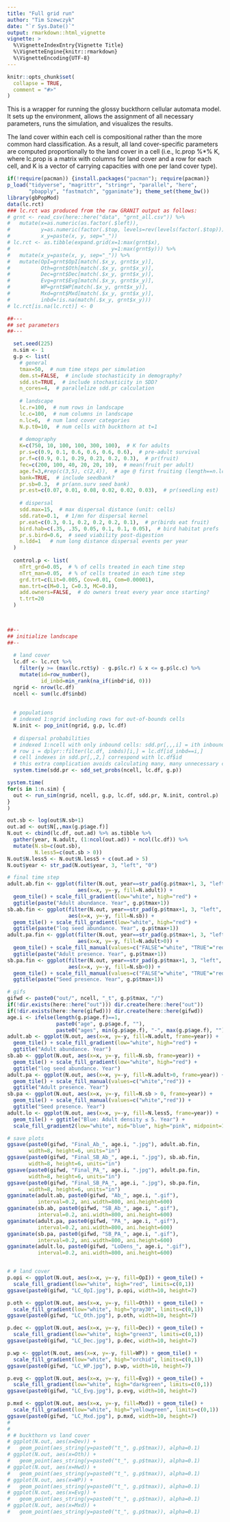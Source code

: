 ```yaml
---
title: "Full grid run"
author: "Tim Szewczyk"
date: "`r Sys.Date()`"
output: rmarkdown::html_vignette
vignette: >
  %\VignetteIndexEntry{Vignette Title}
  %\VignetteEngine{knitr::rmarkdown}
  %\VignetteEncoding{UTF-8}
---
```


```r
knitr::opts_chunk$set(
  collapse = TRUE,
  comment = "#>"
)
```


This is a wrapper for running the glossy buckthorn cellular automata model. It sets up the environment, allows the assignment of all necessary parameters, runs the simulation, and visualizes the results.

The land cover within each cell is compositional rather than the more common hard classification. As a result, all land cover-specific parameters are computed proportionally to the land cover in a cell (i.e., lc.prop %*% K, where lc.prop is a matrix with columns for land cover and a row for each cell, and K is a vector of carrying capacities with one per land cover type).

```r
if(!require(pacman)) {install.packages("pacman"); require(pacman)}
p_load("tidyverse", "magrittr", "stringr", "parallel", "here",
       "pbapply", "fastmatch", "gganimate"); theme_set(theme_bw())
library(gbPopMod)
data(lc.rct)
### lc.rct was produced from the raw GRANIT output as follows:
# grnt <- read_csv(here::here("data", "grnt_all.csv")) %>%
#   mutate(x=as.numeric(as.factor(.$left)),
#          y=as.numeric(factor(.$top, levels=rev(levels(factor(.$top))))),
#          x_y=paste(x, y, sep="_"))
# lc.rct <- as.tibble(expand.grid(x=1:max(grnt$x),
#                                 y=1:max(grnt$y))) %>%
#   mutate(x_y=paste(x, y, sep="_")) %>%
#   mutate(OpI=grnt$OpI[match(.$x_y, grnt$x_y)], 
#          Oth=grnt$Oth[match(.$x_y, grnt$x_y)], 
#          Dec=grnt$Dec[match(.$x_y, grnt$x_y)], 
#          Evg=grnt$Evg[match(.$x_y, grnt$x_y)], 
#          WP=grnt$WP[match(.$x_y, grnt$x_y)], 
#          Mxd=grnt$Mxd[match(.$x_y, grnt$x_y)],
#          inbd=!is.na(match(.$x_y, grnt$x_y)))
# lc.rct[is.na(lc.rct)] <- 0
```


```r
##---
## set parameters
##---

  set.seed(225)
  n.sim <- 1
  g.p <- list(
    # general
    tmax=50,  # num time steps per simulation
    dem.st=FALSE,  # include stochasticity in demography?
    sdd.st=TRUE,  # include stochasticity in SDD?
    n_cores=4,  # parallelize sdd.pr calculation
    
    # landscape
    lc.r=100,  # num rows in landscape
    lc.c=100,  # num columns in landscape
    n.lc=6,  # num land cover categories
    N.p.t0=10,  # num cells with buckthorn at t=1
    
    # demography
    K=c(750, 10, 100, 100, 300, 100),  # K for adults
    pr.s=c(0.9, 0.1, 0.6, 0.6, 0.6, 0.6),  # pre-adult survival
    pr.f=c(0.9, 0.1, 0.29, 0.23, 0.2, 0.3),  # pr(fruit)
    fec=c(200, 100, 40, 20, 20, 10),  # mean(fruit per adult)
    age.f=3,#rep(c(3,5), c(2,4)),  # age @ first fruiting (length==n.lc | 1)
    bank=TRUE,  # include seedbank?
    pr.sb=0.3,  # pr(ann.surv seed bank)
    pr.est=c(0.07, 0.01, 0.08, 0.02, 0.02, 0.03),  # pr(seedling est)
    
    # dispersal
    sdd.max=15,  # max dispersal distance (unit: cells)
    sdd.rate=0.1,  # 1/mn for dispersal kernel
    pr.eat=c(0.3, 0.1, 0.2, 0.2, 0.2, 0.1),  # pr(birds eat fruit)
    bird.hab=c(.35, .35, 0.05, 0.1, 0.1, 0.05),  # bird habitat prefs
    pr.s.bird=0.6,  # seed viability post-digestion
    n.ldd=1   # num long distance dispersal events per year
  )
  
  control.p <- list(
    nTrt_grd=0.05,  # % of cells treated in each time step
    nTrt_man=0.05,  # % of cells treated in each time step
    grd.trt=c(Lit=0.005, Cov=0.01, Com=0.00001),
    man.trt=c(M=0.1, C=0.3, MC=0.8),
    add.owners=FALSE,  # do owners treat every year once starting?
    t.trt=20
  )

  

##--
## initialize landscape
##--
  
  # land cover
  lc.df <- lc.rct %>% 
    filter(y >= (max(lc.rct$y) - g.p$lc.r) & x <= g.p$lc.c) %>%
    mutate(id=row_number(), 
           id_inbd=min_rank(na_if(inbd*id, 0)))
  ngrid <- nrow(lc.df)
  ncell <- sum(lc.df$inbd)
    
  
  # populations
  # indexed 1:ngrid including rows for out-of-bounds cells
  N.init <- pop_init(ngrid, g.p, lc.df)
  
  # dispersal probabilities
  # indexed 1:ncell with only inbound cells: sdd.pr[,,,i] = ith inbound cell
  # row i = dplyr::filter(lc.df, inbds)[i,] = lc.df[id_inbd==i,]
  # cell indexes in sdd.pr[,,2,] correspond with lc.df$id
  # this extra complication avoids calculating many, many unnecessary cells
  system.time(sdd.pr <- sdd_set_probs(ncell, lc.df, g.p))
```

```r
system.time(
for(s in 1:n.sim) {
  out <- run_sim(ngrid, ncell, g.p, lc.df, sdd.pr, N.init, control.p)
}
)
```


```r
out.sb <- log(out$N.sb+1)
out.ad <- out$N[,,max(g.p$age.f)]
N.out <- cbind(lc.df, out.ad) %>% as.tibble %>%
  gather(year, N.adult, (1:ncol(out.ad)) + ncol(lc.df)) %>%
  mutate(N.sb=c(out.sb),
         N.less5=c(out.sb > 0))
N.out$N.less5 <- N.out$N.less5 + c(out.ad > 5)
N.out$year <- str_pad(N.out$year, 3, "left", "0")

# final time step
adult.ab.fin <- ggplot(filter(N.out, year==str_pad(g.p$tmax+1, 3, "left", "0")),
                       aes(x=x, y=-y, fill=N.adult)) +
  geom_tile() + scale_fill_gradient(low="white", high="red") +
  ggtitle(paste("Adult abundance. Year", g.p$tmax+1))
sb.ab.fin <- ggplot(filter(N.out, year==str_pad(g.p$tmax+1, 3, "left", "0")), 
                    aes(x=x, y=-y, fill=N.sb)) +
  geom_tile() + scale_fill_gradient(low="white", high="red") +
  ggtitle(paste("log seed abundance. Year", g.p$tmax+1))
adult.pa.fin <- ggplot(filter(N.out, year==str_pad(g.p$tmax+1, 3, "left", "0")), 
                       aes(x=x, y=-y, fill=N.adult>0)) +
  geom_tile() + scale_fill_manual(values=c("FALSE"="white", "TRUE"="red")) + 
  ggtitle(paste("Adult presence. Year", g.p$tmax+1))
sb.pa.fin <- ggplot(filter(N.out, year==str_pad(g.p$tmax+1, 3, "left", "0")), 
                    aes(x=x, y=-y, fill=N.sb>0)) +
  geom_tile() + scale_fill_manual(values=c("FALSE"="white", "TRUE"="red")) +
  ggtitle(paste("Seed presence. Year", g.p$tmax+1))

# gifs
gifwd <- paste0("out/", ncell, "_t", g.p$tmax, "/")
if(!dir.exists(here::here("out"))) dir.create(here::here("out"))
if(!dir.exists(here::here(gifwd))) dir.create(here::here(gifwd))
age.i <- ifelse(length(g.p$age.f)==1, 
                paste0("age", g.p$age.f, ""),
                paste0("ages", min(g.p$age.f), "-", max(g.p$age.f), ""))
adult.ab <- ggplot(N.out, aes(x=x, y=-y, fill=N.adult, frame=year)) + 
  geom_tile() + scale_fill_gradient(low="white", high="red") + 
  ggtitle("Adult abundance. Year")
sb.ab <- ggplot(N.out, aes(x=x, y=-y, fill=N.sb, frame=year)) + 
  geom_tile() + scale_fill_gradient(low="white", high="red") + 
  ggtitle("log seed abundance. Year")
adult.pa <- ggplot(N.out, aes(x=x, y=-y, fill=N.adult>0, frame=year)) + 
  geom_tile() + scale_fill_manual(values=c("white","red")) + 
  ggtitle("Adult presence. Year")
sb.pa <- ggplot(N.out, aes(x=x, y=-y, fill=N.sb > 0, frame=year)) + 
  geom_tile() + scale_fill_manual(values=c("white","red")) + 
  ggtitle("Seed presence. Year")
adult.lo <- ggplot(N.out, aes(x=x, y=-y, fill=N.less5, frame=year)) +
  geom_tile() + ggtitle("Blue: Adult density ≤ 5. Year") + 
  scale_fill_gradient2(low="white", mid="blue", high="pink", midpoint=1)

# save plots
ggsave(paste0(gifwd, "Final_Ab_", age.i, ".jpg"), adult.ab.fin,
       width=8, height=6, units="in")
ggsave(paste0(gifwd, "Final_SB_Ab_", age.i, ".jpg"), sb.ab.fin,
       width=8, height=6, units="in")
ggsave(paste0(gifwd, "Final_PA_", age.i, ".jpg"), adult.pa.fin,
       width=8, height=6, units="in")
ggsave(paste0(gifwd, "Final_SB_PA_", age.i, ".jpg"), sb.pa.fin,
       width=8, height=6, units="in")
gganimate(adult.ab, paste0(gifwd, "Ab_", age.i, ".gif"), 
          interval=0.2, ani.width=800, ani.height=600)
gganimate(sb.ab, paste0(gifwd, "SB_Ab_", age.i, ".gif"),
          interval=0.2, ani.width=800, ani.height=600)
gganimate(adult.pa, paste0(gifwd, "PA_", age.i, ".gif"),
          interval=0.2, ani.width=800, ani.height=600)
gganimate(sb.pa, paste0(gifwd, "SB_PA_", age.i, ".gif"),
          interval=0.2, ani.width=800, ani.height=600)
gganimate(adult.lo, paste0(gifwd, "LoDens_", age.i, ".gif"),
          interval=0.2, ani.width=800, ani.height=600)


# # land cover
p.opi <- ggplot(N.out, aes(x=x, y=-y, fill=OpI)) + geom_tile() +
  scale_fill_gradient(low="white", high="red", limits=c(0,1))
ggsave(paste0(gifwd, "LC_OpI.jpg"), p.opi, width=10, height=7)

p.oth <- ggplot(N.out, aes(x=x, y=-y, fill=Oth)) + geom_tile() +
  scale_fill_gradient(low="white", high="gray30", limits=c(0,1))
ggsave(paste0(gifwd, "LC_Oth.jpg"), p.oth, width=10, height=7)

p.dec <- ggplot(N.out, aes(x=x, y=-y, fill=Dec)) + geom_tile() +
  scale_fill_gradient(low="white", high="green3", limits=c(0,1))
ggsave(paste0(gifwd, "LC_Dec.jpg"), p.dec, width=10, height=7)

p.wp <- ggplot(N.out, aes(x=x, y=-y, fill=WP)) + geom_tile() +
  scale_fill_gradient(low="white", high="orchid", limits=c(0,1))
ggsave(paste0(gifwd, "LC_WP.jpg"), p.wp, width=10, height=7)

p.evg <- ggplot(N.out, aes(x=x, y=-y, fill=Evg)) + geom_tile() +
  scale_fill_gradient(low="white", high="darkgreen", limits=c(0,1))
ggsave(paste0(gifwd, "LC_Evg.jpg"), p.evg, width=10, height=7)

p.mxd <- ggplot(N.out, aes(x=x, y=-y, fill=Mxd)) + geom_tile() +
  scale_fill_gradient(low="white", high="yellowgreen", limits=c(0,1))
ggsave(paste0(gifwd, "LC_Mxd.jpg"), p.mxd, width=10, height=7)
# 
# 
# # buckthorn vs land cover
# ggplot(N.out, aes(x=Dev)) + 
#   geom_point(aes_string(y=paste0("t_", g.p$tmax)), alpha=0.1)
# ggplot(N.out, aes(x=Oth)) + 
#   geom_point(aes_string(y=paste0("t_", g.p$tmax)), alpha=0.1)
# ggplot(N.out, aes(x=Hwd)) + 
#   geom_point(aes_string(y=paste0("t_", g.p$tmax)), alpha=0.1)
# ggplot(N.out, aes(x=WP)) + 
#   geom_point(aes_string(y=paste0("t_", g.p$tmax)), alpha=0.1)
# ggplot(N.out, aes(x=Evg)) + 
#   geom_point(aes_string(y=paste0("t_", g.p$tmax)), alpha=0.1)
# ggplot(N.out, aes(x=Mxd)) + 
#   geom_point(aes_string(y=paste0("t_", g.p$tmax)), alpha=0.1)
```





